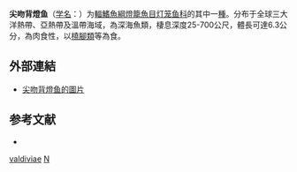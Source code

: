 {{Speciesbox
| genus = Notolychnus
| species = valdiviae
| status = NE
| status_system = IUCN3.1
| authority = [[Brauer|Brauer]], 1904
| synonyms = *''Myctophum valdiviae''<br /><small>Brauer, 1904</small>
*''Vestula valdiviae''<br /><small>Brauer, 1904</small>
}}

'''尖吻背燈鱼'''（[[学名|学名]]：{{lang|la|''Notolychnus valdiviae''}}）为[[輻鰭魚綱|輻鰭魚綱]][[燈籠魚目|燈籠魚目]][[灯笼鱼科|灯笼鱼科]]的其中一[[種|種]]。分布于全球三大洋熱帶、亞熱帶及溫帶海域，為深海魚類，棲息深度25-700公尺，體長可達6.3公分，為肉食性，以[[橈腳類|橈腳類]]等為食。

==外部連結==
* [http://fishbase.org/Photos/ThumbnailsSummary.php?ID=4553 尖吻背燈鱼的圖片] {{Wayback|url=http://fishbase.org/Photos/ThumbnailsSummary.php?ID=4553 |date=20160305045832 }}

== 参考文献 ==
{{refbegin}}
*{{FishBase_species|genus=Notolychnus|species=valdiviae|year=2012|month=2}}
{{refend}}

{{Taxonbar}}

[[Category:尖吻背燈鱼属|valdiviae]]
[[Category:1904年描述的魚類|N]]


{{灯笼鱼目小作品}}